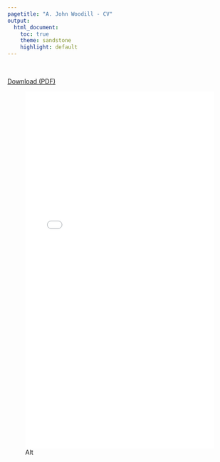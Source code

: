 ```yaml
---
pagetitle: "A. John Woodill - CV"
output:
  html_document:
    toc: true
    theme: sandstone
    highlight: default
---
```


<br>

[Download (PDF) ](https://www.dropbox.com/s/ml6bs9wtbemr7zc/AJohnWoodill_CV.pdf?dl=1)

![Alt](images/AJohnWoodill_CV.pdf){width=100% height=800}





<script>
  (function(i,s,o,g,r,a,m){i['GoogleAnalyticsObject']=r;i[r]=i[r]||function(){
  (i[r].q=i[r].q||[]).push(arguments)},i[r].l=1*new Date();a=s.createElement(o),
  m=s.getElementsByTagName(o)[0];a.async=1;a.src=g;m.parentNode.insertBefore(a,m)
  })(window,document,'script','https://www.google-analytics.com/analytics.js','ga');

  ga('create', 'UA-61017136-2', 'auto');
  ga('send', 'pageview');

</script>
